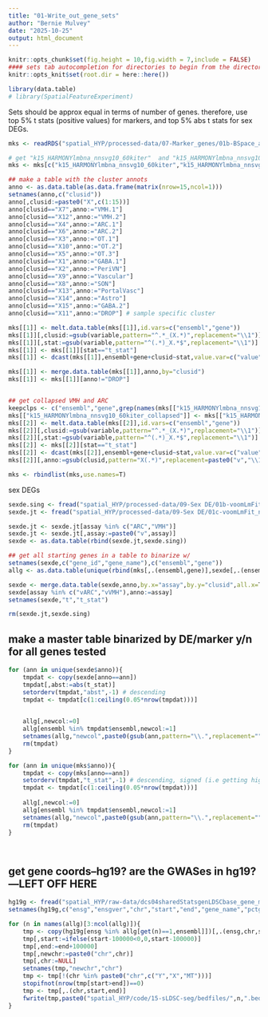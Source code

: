 ```yaml
---
title: "01-Write_out_gene_sets"
author: "Bernie Mulvey"
date: "2025-10-25"
output: html_document
---
```


```r
knitr::opts_chunk$set(fig.height = 10,fig.width = 7,include = FALSE)
#### sets tab autocompletion for directories to begin from the directory containing the .Rproj session, instead of the script's directory if different
knitr::opts_knit$set(root.dir = here::here())

library(data.table)
# library(SpatialFeatureExperiment)

```

Sets should be approx equal in terms of number of genes. therefore, use top 5% t stats (positive values) for markers, and top 5% abs t stats for sex DEGs. 

```r
mks <- readRDS("spatial_HYP/processed-data/07-Marker_genes/01b-BSpace_allruns_spatialLIBD-regwrap-enrichment_full.RDS")

# get "k15_HARMONYlmbna_nnsvg10_60kiter"  and "k15_HARMONYlmbna_nnsvg10_60kiter_collapsed" 
mks <- mks[c("k15_HARMONYlmbna_nnsvg10_60kiter","k15_HARMONYlmbna_nnsvg10_60kiter_collapsed")]

## make a table with the cluster annots
anno <- as.data.table(as.data.frame(matrix(nrow=15,ncol=1)))
setnames(anno,c("clusid"))
anno[,clusid:=paste0("X",c(1:15))]
anno[clusid=="X7",anno:="VMH.1"]
anno[clusid=="X12",anno:="VMH.2"]
anno[clusid=="X4",anno:="ARC.1"]
anno[clusid=="X6",anno:="ARC.2"]
anno[clusid=="X3",anno:="OT.1"]
anno[clusid=="X10",anno:="OT.2"]
anno[clusid=="X5",anno:="OT.3"]
anno[clusid=="X1",anno:="GABA.1"]
anno[clusid=="X2",anno:="PeriVN"]
anno[clusid=="X9",anno:="Vascular"]
anno[clusid=="X8",anno:="SON"]
anno[clusid=="X13",anno:="PortalVasc"]
anno[clusid=="X14",anno:="Astro"]
anno[clusid=="X15",anno:="GABA.2"]
anno[clusid=="X11",anno:="DROP"] # sample specific cluster

mks[[1]] <- melt.data.table(mks[[1]],id.vars=c("ensembl","gene"))
mks[[1]][,clusid:=gsub(variable,pattern="^.*_(X.*)",replacement="\\1")]
mks[[1]][,stat:=gsub(variable,pattern="^(.*)_X.*$",replacement="\\1")]
mks[[1]] <- mks[[1]][stat=="t_stat"]
mks[[1]] <- dcast(mks[[1]],ensembl+gene+clusid~stat,value.var=c("value"))

mks[[1]] <- merge.data.table(mks[[1]],anno,by="clusid")
mks[[1]] <- mks[[1]][anno!="DROP"]


## get collapsed VMH and ARC
keepclps <- c("ensembl","gene",grep(names(mks[["k15_HARMONYlmbna_nnsvg10_60kiter_collapsed"]]),pattern="XARC|XVMH",value=T))
mks[["k15_HARMONYlmbna_nnsvg10_60kiter_collapsed"]] <- mks[["k15_HARMONYlmbna_nnsvg10_60kiter_collapsed"]][,..keepclps]
mks[[2]] <- melt.data.table(mks[[2]],id.vars=c("ensembl","gene"))
mks[[2]][,clusid:=gsub(variable,pattern="^.*_(X.*)",replacement="\\1")]
mks[[2]][,stat:=gsub(variable,pattern="^(.*)_X.*$",replacement="\\1")]
mks[[2]] <- mks[[2]][stat=="t_stat"]
mks[[2]] <- dcast(mks[[2]],ensembl+gene+clusid~stat,value.var=c("value"))
mks[[2]][,anno:=gsub(clusid,pattern="X(.*)",replacement=paste0("v","\\1"))]

mks <- rbindlist(mks,use.names=T)
```

sex DEGs
```r
sexde.sing <- fread("spatial_HYP/processed-data/09-Sex DE/01b-voomLmFit_nnsvg10-HmnylmbNA-BS-15-singleClusts_ARC2fixed.txt")
sexde.jt <- fread("spatial_HYP/processed-data/09-Sex DE/01c-voomLmFit_nnsvg10-HmnylmbNA-BS-15-VMHARCclpsd.txt")

sexde.jt <- sexde.jt[assay %in% c("ARC","VMH")]
sexde.jt <- sexde.jt[,assay:=paste0("v",assay)]
sexde <- as.data.table(rbind(sexde.jt,sexde.sing))

## get all starting genes in a table to binarize w/
setnames(sexde,c("gene_id","gene_name"),c("ensembl","gene"))
allg <- as.data.table(unique(rbind(mks[,.(ensembl,gene)],sexde[,.(ensembl,gene)])))

sexde <- merge.data.table(sexde,anno,by.x="assay",by.y="clusid",all.x=T)
sexde[assay %in% c("vARC","vVMH"),anno:=assay]
setnames(sexde,"t","t_stat")

rm(sexde.jt,sexde.sing)
```

## make a master table binarized by DE/marker y/n for all genes tested
```r
for (ann in unique(sexde$anno)){
    tmpdat <- copy(sexde[anno==ann])
    tmpdat[,abst:=abs(t_stat)]
    setorderv(tmpdat,"abst",-1) # descending
    tmpdat <- tmpdat[c(1:ceiling(0.05*nrow(tmpdat)))]
    

    allg[,newcol:=0]
    allg[ensembl %in% tmpdat$ensembl,newcol:=1]
    setnames(allg,"newcol",paste0(gsub(ann,pattern="\\.",replacement=""),"_sexDE"))
    rm(tmpdat)
}

for (ann in unique(mks$anno)){
    tmpdat <- copy(mks[anno==ann])
    setorderv(tmpdat,"t_stat",-1) # descending, signed (i.e getting highly + enriched genes)
    tmpdat <- tmpdat[c(1:ceiling(0.05*nrow(tmpdat)))]
  
    allg[,newcol:=0]
    allg[ensembl %in% tmpdat$ensembl,newcol:=1]
    setnames(allg,"newcol",paste0(gsub(ann,pattern="\\.",replacement=""),"_mk"))
    rm(tmpdat)
}




```
  
## get gene coords--hg19? are the GWASes in hg19?---LEFT OFF HERE
```r
hg19g <- fread("spatial_HYP/raw-data/dcs04sharedStatsgenLDSCbase_gene_meta_hg19.txt")
setnames(hg19g,c("ensg","ensgver","chr","start","end","gene_name","pctgc","gtype","entrez"))

for (n in names(allg)[3:ncol(allg)]){
    tmp <- copy(hg19g[ensg %in% allg[get(n)==1,ensembl]])[,.(ensg,chr,start,end)]
    tmp[,start:=ifelse(start-100000<0,0,start-100000)]
    tmp[,end:=end+100000]
    tmp[,newchr:=paste0("chr",chr)]
    tmp[,chr:=NULL]
    setnames(tmp,"newchr","chr")
    tmp <- tmp[!(chr %in% paste0("chr",c("Y","X","MT")))]
    stopifnot(nrow(tmp[start>end])==0)
    tmp <- tmp[,.(chr,start,end)]
    fwrite(tmp,paste0("spatial_HYP/code/15-sLDSC-seg/bedfiles/",n,".bed"),sep='\t',quote=F,row.names=F,col.names=F)
}
```